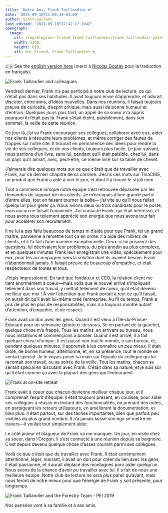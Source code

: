 ```yaml
---
title: 'Notre Ami, Frank Taillandier ❤️'
date: '2021-09-10T11:06:34-03:00'
author: Scott Gallant
last_edited: '2021-09-10T17:42:17.194Z'
opengraph:
  image:
    url: /img/blog/our-friend-frank-taillandier/frank-taillandier-painting.jpg
    width: 1200,
    height: 628,
    alt: Our Friend, Frank Taillandier ❤️,
---
```


🇨🇦 See the [english version here](/blog/our-friend-frank-taillandier/) (merci à [Nicolas Goutay](https://twitter.com/messages/17271529-58286073) pour la traduction en français).

![Frank Taillandier and colleagues](/img/blog/our-friend-frank-taillandier/frank-taillandier-painting.jpg)

Vendredi dernier, Frank n’a pas participé à notre club de lecture, ce qui n’était pas dans ses habitudes. Il avait toujours envie d’apprendre, et adorait discuter, entre amis, d’idées nouvelles. Dans nos réunions, il faisait toujours preuve de curiosité, d’esprit critique; mais aussi de bonne humeur et d’entrain. Quelques jours plus tard, un appel de sa soeur m’a appris pourquoi il n’était pas là. Frank s’était éteint, paisiblement, dans son sommeil, la veille de cette réunion.

Ce jour là, j’ai vu Frank encourager ses collègues, collaborer avec eux, aider nos clients à résoudre leurs problèmes, et même corriger des fautes de frappes sur notre site. Il trouvait en permanence des idées pour rendre la vie de ses collègues, et de nos clients, toujours plus facile. Le jour suivant, nous parlions d’un livre, sans lui, pendant qu’il était paisible, chez lui, dans un pays qu’il aimait, avec, peut-être, ce même livre sur sa table de chevet.

J’aimerais dire quelques mots sur ce que c’était que de travailler avec Frank, sur ce dernier chapitre de sa carrière. J’écris ces mots sur TinaCMS, un produit que Frank a aidé à voir le jour, et dont il a trouvé le si joli nom.

Tout a commencé lorsque notre équipe s’est retrouvée dépassée par les demandes de support de nos clients. Je m’occupais d’une grande partie d’entre elles, tout en faisant tourner la boîte— j’ai vite su qu’il nous fallait quelqu’un pour gérer ça. Nous avions deux ou trois candidats pour le poste, mais aucun ne faisait l’unanimité. J’ai contacté Frank, qui était intéressé, et nous avons tous tellement apprécié son énergie que nous avons tout fait pour accélérer son recrutement.

Il ne lui a pas fallu beaucoup de temps ni d’aide pour que Frank, tel un grand maître, parvienne à remettre tout ça en ordre. Il a aidé des milliers de clients, et il l’a fait d’une manière exceptionnelle. Ceux-ci lui posaient des questions, lui décrivaient leur problèmes, du plus anodin au plus complexe, et en quelques minutes Frank leur enregistrait une vidéo, spécialement pour eux, pour les accompagner vers la solution dont ils avaient besoin. Frank n’abandonnait jamais. Il faisait preuve de beaucoup d’empathie, et était respectueux de toutes et tous.

J’étais impressionné. En tant que fondateur et CEO, la relation client me tient énormément à coeur—mais voilà que le nouvel arrivé s’impliquait tellement dans son travail, y mettait tellement de coeur, qu’il était devenu meilleur que moi ! À voir l’attention que Frank portait à tout ce qu’il faisait, on aurait dit qu’il avait lui-même créé l’entreprise. Au fil du temps, Frank a pris de plus en plus de responsabilités, mais il a toujours montré autant d’attention, d’empathie, et de respect.

Frank avait un don avec les gens. Quand il est venu à l’Île-du-Prince-Édouard pour un séminaire (photo ci-dessous, 3è en partant de la gauche), quelque chose m’a frappé. Tous les matins, en arrivant au bureau, nous nous installions et commençions à bosser. Quand il est arrivé, il a fait quelque chose d’unique. Il est passé voir tout le monde, à son bureau, et, pendant quelques minutes, il apprenait à les connaître un peu mieux. Il était drôle, de bonne humeur, attentionné, et, en sa présence, tout le monde se sentait spécial. Je le voyais poser sa main sur l’épaule du collègue qui lui racontait son travail, ou sa soirée de la veille. Tout les matins, chacun se sentait spécial en discutant avec Frank. C’était dans sa nature, et je suis sûr qu’il était comme ça avec la plupart des gens qui l’entouraient.

![Frank at on-site retreat](/img/blog/our-friend-frank-taillandier/forestry-retreat-1300.jpg)

Frank avait à coeur que chacun devienne meilleur chaque jour, et il comprenait l’esprit d’équipe. Il était toujours présent, en coulisse, pour aider ses collègues à réussir en testant des fonctionnalités, en prenant des notes, en partageant les retours utilisateurs, en améliorant la documentation, et bien plus. Il était partout, sur des tâches importantes, bien que parfois peu visibles du plus grand nombre. Il n’a jamais laissé son égo se mettre en travers—il voulait tout simplement aider.

Le côté joueur et blagueur de Frank va me manquer. Un jour, en visite chez sa soeur, dans l’Oregon, il s’est connecté à une réunion depuis sa baignoire. C’est depuis devenu quelque chose d’assez courant parmi ses collègues.

Voilà ce que c’était que de travailler avec Frank. Il était extrèmement attentionné, léger, marrant, il avait un don pour créer du lien avec les gens, il était passionné, et il aurait déplacé des montagnes pour aider quelqu’un. Nous avons de la chance d’avoir pu travailler avec lui. Il a fait de nous une meilleure équipe. Notre club de lecture ne sera plus pareil qu’avant, mais nous feront de notre mieux pour que l’énergie de Frank y soit présente, pour longtemps.

![Frank Taillandier and the Forestry Team - PEI 2019](/img/blog/our-friend-frank-taillandier/forestry-team-pei.jpg)

Nos pensées vont à sa famille et à ses amis.
